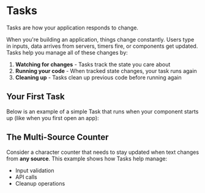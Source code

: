 ---
---


# Tasks

Tasks are how your application responds to change.

When you're building an application, things change constantly. Users type in inputs, data arrives from servers, timers fire, or components get updated. Tasks help you manage all of these changes by:

1. **Watching for changes** - Tasks track the state you care about
2. **Running your code** - When tracked state changes, your task runs again
3. **Cleaning up** - Tasks clean up previous code before running again

## Your First Task

Below is an example of a simple Task that runs when your component starts up (like when you first open an app):

<TaskServer />



## The Multi-Source Counter

Consider a character counter that needs to stay updated when text changes from **any source**. This example shows how Tasks help manage:
- Input validation
- API calls
- Cleanup operations

<TaskCounter />
